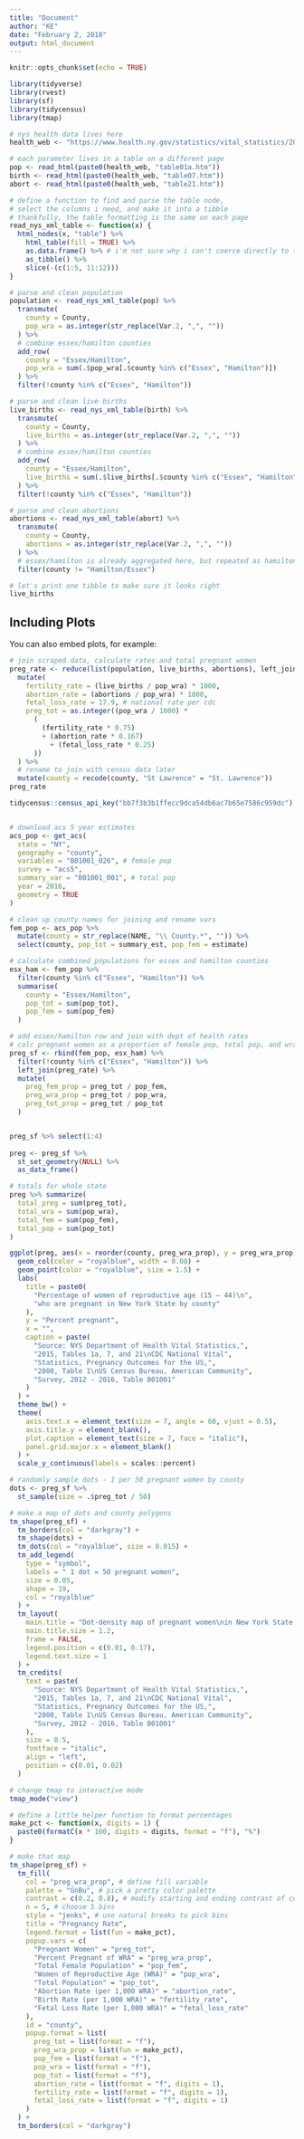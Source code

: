 ---
title: "Document"
author: "KE"
date: "February 2, 2018"
output: html_document
---

```{r setup, include=FALSE}
knitr::opts_chunk$set(echo = TRUE)
```

```{r cars}
library(tidyverse)
library(rvest)
library(sf)
library(tidycensus)
library(tmap)

# nys health data lives here
health_web <- "https://www.health.ny.gov/statistics/vital_statistics/2015/"

# each parameter lives in a table on a different page
pop <- read_html(paste0(health_web, "table01a.htm"))
birth <- read_html(paste0(health_web, "table07.htm"))
abort <- read_html(paste0(health_web, "table21.htm"))

# define a function to find and parse the table node,
# select the columns i need, and make it into a tibble
# thankfully, the table formatting is the same on each page
read_nys_xml_table <- function(x) {
  html_nodes(x, "table") %>%
    html_table(fill = TRUE) %>%
    as.data.frame() %>% # i'm not sure why i can't coerce directly to tibble
    as_tibble() %>%
    slice(-(c(1:5, 11:12)))
}

# parse and clean population
population <- read_nys_xml_table(pop) %>%
  transmute(
    county = County,
    pop_wra = as.integer(str_replace(Var.2, ",", ""))
  ) %>%
  # combine essex/hamilton counties
  add_row(
    county = "Essex/Hamilton",
    pop_wra = sum(.$pop_wra[.$county %in% c("Essex", "Hamilton")])
  ) %>%
  filter(!county %in% c("Essex", "Hamilton"))

# parse and clean live births
live_births <- read_nys_xml_table(birth) %>%
  transmute(
    county = County,
    live_births = as.integer(str_replace(Var.2, ",", ""))
  ) %>%
  # combine essex/hamilton counties
  add_row(
    county = "Essex/Hamilton",
    live_births = sum(.$live_births[.$county %in% c("Essex", "Hamilton")])
  ) %>%
  filter(!county %in% c("Essex", "Hamilton"))

# parse and clean abortions
abortions <- read_nys_xml_table(abort) %>%
  transmute(
    county = County,
    abortions = as.integer(str_replace(Var.2, ",", ""))
  ) %>%
  # essex/hamilton is already aggregated here, but repeated as hamilton/essex
  filter(county != "Hamilton/Essex")

# let's print one tibble to make sure it looks right
live_births
```

## Including Plots
You can also embed plots, for example:

```{r pressure, echo=FALSE}
# join scraped data, calculate rates and total pregnant women
preg_rate <- reduce(list(population, live_births, abortions), left_join) %>%
  mutate(
    fertility_rate = (live_births / pop_wra) * 1000,
    abortion_rate = (abortions / pop_wra) * 1000,
    fetal_loss_rate = 17.9, # national rate per cdc
    preg_tot = as.integer((pop_wra / 1000) *
      (
        (fertility_rate * 0.75)
        + (abortion_rate * 0.167)
          + (fetal_loss_rate * 0.25)
      ))
  ) %>%
  # rename to join with census data later
  mutate(county = recode(county, "St Lawrence" = "St. Lawrence"))
preg_rate
```

```{r include=FALSE}
tidycensus::census_api_key("bb7f3b3b1ffecc9dca54db6ac7b65e7586c959dc")


# download acs 5 year estimates
acs_pop <- get_acs(
  state = "NY",
  geography = "county",
  variables = "B01001_026", # female pop
  survey = "acs5",
  summary_var = "B01001_001", # total pop
  year = 2016,
  geometry = TRUE
)

# clean up county names for joining and rename vars
fem_pop <- acs_pop %>%
  mutate(county = str_replace(NAME, "\\ County.*", "")) %>%
  select(county, pop_tot = summary_est, pop_fem = estimate)

# calculate combined populations for essex and hamilton counties
esx_ham <- fem_pop %>%
  filter(county %in% c("Essex", "Hamilton")) %>%
  summarise(
    county = "Essex/Hamilton",
    pop_tot = sum(pop_tot),
    pop_fem = sum(pop_fem)
  )

# add essex/hamilton row and join with dept of health rates
# calc pregnant women as a proportion of female pop, total pop, and wra pop
preg_sf <- rbind(fem_pop, esx_ham) %>%
  filter(!county %in% c("Essex", "Hamilton")) %>%
  left_join(preg_rate) %>%
  mutate(
    preg_fem_prop = preg_tot / pop_fem,
    preg_wra_prop = preg_tot / pop_wra,
    preg_tot_prop = preg_tot / pop_tot
  )



```

```{r}
preg_sf %>% select(1:4)
 
preg <- preg_sf %>%
  st_set_geometry(NULL) %>%
  as_data_frame()

# totals for whole state
preg %>% summarize(
  total_preg = sum(preg_tot),
  total_wra = sum(pop_wra),
  total_fem = sum(pop_fem),
  total_pop = sum(pop_tot)
)
```

```{r}
ggplot(preg, aes(x = reorder(county, preg_wra_prop), y = preg_wra_prop)) +
  geom_col(color = "royalblue", width = 0.08) +
  geom_point(color = "royalblue", size = 1.5) +
  labs(
    title = paste0(
      "Percentage of women of reproductive age (15 – 44)\n",
      "who are pregnant in New York State by county"
    ),
    y = "Percent pregnant",
    x = "",
    caption = paste(
      "Source: NYS Department of Health Vital Statistics,",
      "2015, Tables 1a, 7, and 21\nCDC National Vital",
      "Statistics, Pregnancy Outcomes for the US,",
      "2008, Table 1\nUS Census Bureau, American Community",
      "Survey, 2012 - 2016, Table B01001"
    )
  ) +
  theme_bw() +
  theme(
    axis.text.x = element_text(size = 7, angle = 60, vjust = 0.5),
    axis.title.y = element_blank(),
    plot.caption = element_text(size = 7, face = "italic"),
    panel.grid.major.x = element_blank()
  ) +
  scale_y_continuous(labels = scales::percent) 
```

```{r}
# randomly sample dots - 1 per 50 pregnant women by county
dots <- preg_sf %>%
  st_sample(size = .$preg_tot / 50)

# make a map of dots and county polygons
tm_shape(preg_sf) +
  tm_borders(col = "darkgray") +
  tm_shape(dots) +
  tm_dots(col = "royalblue", size = 0.015) +
  tm_add_legend(
    type = "symbol",
    labels = " 1 dot = 50 pregnant women",
    size = 0.05,
    shape = 19,
    col = "royalblue"
  ) +
  tm_layout(
    main.title = "Dot-density map of pregnant women\nin New York State, 2015",
    main.title.size = 1.2,
    frame = FALSE,
    legend.position = c(0.01, 0.17),
    legend.text.size = 1
  ) +
  tm_credits(
    text = paste(
      "Source: NYS Department of Health Vital Statistics,",
      "2015, Tables 1a, 7, and 21\nCDC National Vital",
      "Statistics, Pregnancy Outcomes for the US,",
      "2008, Table 1\nUS Census Bureau, American Community",
      "Survey, 2012 - 2016, Table B01001"
    ),
    size = 0.5,
    fontface = "italic",
    align = "left",
    position = c(0.01, 0.02)
  )
```
```{r}
# change tmap to interactive mode
tmap_mode("view")

# define a little helper function to format percentages
make_pct <- function(x, digits = 1) {
  paste0(formatC(x * 100, digits = digits, format = "f"), "%")
}

# make that map
tm_shape(preg_sf) +
  tm_fill(
    col = "preg_wra_prop", # define fill variable
    palette = "GnBu", # pick a pretty color palette
    contrast = c(0.2, 0.8), # modify starting and ending contrast of colors
    n = 5, # choose 5 bins
    style = "jenks", # use natural breaks to pick bins
    title = "Pregnancy Rate",
    legend.format = list(fun = make_pct),
    popup.vars = c(
      "Pregnant Women" = "preg_tot",
      "Percent Pregnant of WRA" = "preg_wra_prop",
      "Total Female Population" = "pop_fem",
      "Women of Reproductive Age (WRA)" = "pop_wra",
      "Total Population" = "pop_tot",
      "Abortion Rate (per 1,000 WRA)" = "abortion_rate",
      "Birth Rate (per 1,000 WRA)" = "fertility_rate",
      "Fetal Loss Rate (per 1,000 WRA)" = "fetal_loss_rate"
    ),
    id = "county",
    popup.format = list(
      preg_tot = list(format = "f"),
      preg_wra_prop = list(fun = make_pct),
      pop_fem = list(format = "f"),
      pop_wra = list(format = "f"),
      pop_tot = list(format = "f"),
      abortion_rate = list(format = "f", digits = 1),
      fertility_rate = list(format = "f", digits = 1),
      fetal_loss_rate = list(format = "f", digits = 1)
    )
  ) +
  tm_borders(col = "darkgray")
```

